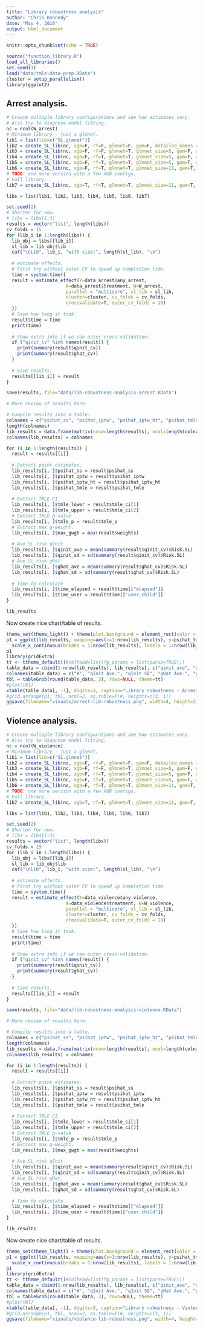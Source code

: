 ```yaml
---
title: "Library robustness analysis"
author: "Chris Kennedy"
date: "May 4, 2016"
output: html_document
---
```


```r
knitr::opts_chunk$set(echo = TRUE)
```

```r
source("function_library.R")
load_all_libraries()
set.seed(1)
load("data/tmle-data-prep.RData")
cluster = setup_parallelism()
library(ggplot2)
```

## Arrest analysis.

```r

# Create multiple library configurations and see how estimates vary.
# Also try to diagnose model fitting.
nc = ncol(W_arrest)
# Minimum library - just a glmnet.
lib1 = list(lib=c("SL.glmnet"))
lib2 = create_SL_lib(nc, xgb=F, rf=F, glmnet=F, gam=F, detailed_names = T)
lib3 = create_SL_lib(nc, xgb=F, rf=F, glmnet=T, glmnet_size=5, gam=F, detailed_names = T)
lib4 = create_SL_lib(nc, xgb=F, rf=T, glmnet=T, glmnet_size=5, gam=F, detailed_names = T)
lib5 = create_SL_lib(nc, xgb=F, rf=T, glmnet=T, glmnet_size=5, gam=T, detailed_names = T)
lib6 = create_SL_lib(nc, xgb=F, rf=T, glmnet=T, glmnet_size=11, gam=T, detailed_names = T)
# TODO: one more version with a few XGB configs.
# Full library.
lib7 = create_SL_lib(nc, xgb=T, rf=T, glmnet=T, glmnet_size=11, gam=T, detailed_names = T)

libs = list(lib1, lib2, lib3, lib4, lib5, lib6, lib7)

```

```r

set.seed(2)
# Shorten for now.
# libs = libs[1:3]
results = vector("list", length(libs))
cv_folds = 15
for (lib_i in 1:length(libs)) {
  lib_obj = libs[[lib_i]]
  sl_lib = lib_obj$lib
  cat("\nLib", lib_i, "with size:", length(sl_lib), "\n")
  
  # estimate effects.
  # First try without outer CV to speed up completion time.
  time = system.time({
  result = estimate_effect(Y=data_arrest$any_arrest,
                      A=data_arrest$treatment, W=W_arrest,
                      parallel = "multicore", sl_lib = sl_lib,
                      cluster=cluster, cv_folds = cv_folds,
                      crossvalidate=T, outer_cv_folds = 10)
  })
  # Save how long it took.
  result$time = time
  print(time)
 
  # Show extra info if we ran outer cross-validation. 
  if ("qinit_cv" %in% names(result)) {
    print(summary(result$qinit_cv))
    print(summary(result$ghat_cv))
  }
  
  # Save results.
  results[[lib_i]] = result
}

save(results, file="data/lib-robustness-analysis-arrest.RData")
```

```r
# More review of results here.

# Compile results into a table.
colnames = c("psihat_ss", "psihat_iptw", "psihat_iptw_ht", "psihat_tmle", "tmle_upper", "tmle_lower", "tmle_p", "max_gwgt", "qinit_ave", "qinit_sd", "ghat_ave", "ghat_sd", "time_elapsed", "time_user")
length(colnames)
lib_results = data.frame(matrix(nrow=length(results), ncol=length(colnames)))
colnames(lib_results) = colnames

for (i in 1:length(results)) {
  result = results[[i]]
  
  # Extract point estimates.
  lib_results[i, ]$psihat_ss = result$psihat_ss
  lib_results[i, ]$psihat_iptw = result$psihat_iptw
  lib_results[i, ]$psihat_iptw_ht = result$psihat_iptw_ht
  lib_results[i, ]$psihat_tmle = result$psihat_tmle
          
  # Extract TMLE CI
  lib_results[i, ]$tmle_lower = result$tmle_ci[1]
  lib_results[i, ]$tmle_upper = result$tmle_ci[2]
  # Extract TMLE p-value
  lib_results[i, ]$tmle_p = result$tmle_p
  # Extract max g-weight.
  lib_results[i, ]$max_gwgt = max(result$weights)
  
  # Ave SL risk qInit
  lib_results[i, ]$qinit_ave = mean(summary(result$qinit_cv)$Risk.SL)
  lib_results[i, ]$qinit_sd = sd(summary(result$qinit_cv)$Risk.SL)
  # Ave SL risk gHat
  lib_results[i, ]$ghat_ave = mean(summary(result$ghat_cv)$Risk.SL)
  lib_results[i, ]$ghat_sd = sd(summary(result$ghat_cv)$Risk.SL)
  
  # Time to calculate
  lib_results[i, ]$time_elapsed = result$time[["elapsed"]]
  lib_results[i, ]$time_user = result$time[["user.child"]]
}

lib_results
```

Now create nice chart/table of results.

```r
theme_set(theme_light() + theme(plot.background = element_rect(color = "grey", fill="#f5f5f5")))
p1 = ggplot(lib_results, mapping=aes(x=1:nrow(lib_results), y=psihat_tmle, ymin=tmle_lower, ymax=tmle_upper)) + geom_pointrange() + coord_flip() + xlab("SL library") + ylab("Arrest TMLE point estimate (influence 95% CI)") + 
  scale_x_continuous(breaks = 1:nrow(lib_results), labels = 1:nrow(lib_results), trans="reverse")
p1
library(gridExtra)
tt <- ttheme_default()#colhead=list(fg_params = list(parse=TRUE)))
table_data = cbind(1:nrow(lib_results), lib_results[, c("qinit_ave", "qinit_sd", "ghat_ave", "ghat_sd")])
colnames(table_data) = c("#", "qInit Ave.", "qInit SD", "gHat Ave.", "gHat SD")
tbl = tableGrob(round(table_data, 3), rows=NULL, theme=tt)
#plot(tbl)
xtable(table_data[, -1], digits=3, caption="Library robustness - Arrest")
#grid.arrange(p1, tbl, ncol=2, as.table=T)#, heights=c(3, 1))
ggsave(filename="visuals/arrest-lib-robustness.png", width=4, height=3)
```

## Violence analysis.

```r

# Create multiple library configurations and see how estimates vary.
# Also try to diagnose model fitting.
nc = ncol(W_violence)
# Minimum library - just a glmnet.
lib1 = list(lib=c("SL.glmnet"))
lib2 = create_SL_lib(nc, xgb=F, rf=F, glmnet=F, gam=F, detailed_names = T)
lib3 = create_SL_lib(nc, xgb=F, rf=F, glmnet=T, glmnet_size=5, gam=F, detailed_names = T)
lib4 = create_SL_lib(nc, xgb=F, rf=T, glmnet=T, glmnet_size=5, gam=F, detailed_names = T)
lib5 = create_SL_lib(nc, xgb=F, rf=T, glmnet=T, glmnet_size=5, gam=T, detailed_names = T)
lib6 = create_SL_lib(nc, xgb=F, rf=T, glmnet=T, glmnet_size=11, gam=T, detailed_names = T)
# TODO: one more version with a few XGB configs.
# Full library.
lib7 = create_SL_lib(nc, xgb=T, rf=T, glmnet=T, glmnet_size=11, gam=T, detailed_names = T)

libs = list(lib1, lib2, lib3, lib4, lib5, lib6, lib7)

```

```r

set.seed(2)
# Shorten for now.
# libs = libs[1:3]
results = vector("list", length(libs))
cv_folds = 15
for (lib_i in 1:length(libs)) {
  lib_obj = libs[[lib_i]]
  sl_lib = lib_obj$lib
  cat("\nLib", lib_i, "with size:", length(sl_lib), "\n")
  
  # estimate effects.
  # First try without outer CV to speed up completion time.
  time = system.time({
  result = estimate_effect(Y=data_violence$any_violence,
                      A=data_violence$treatment, W=W_violence,
                      parallel = "multicore", sl_lib = sl_lib,
                      cluster=cluster, cv_folds = cv_folds,
                      crossvalidate=T, outer_cv_folds = 10)
  })
  # Save how long it took.
  result$time = time
  print(time)
 
  # Show extra info if we ran outer cross-validation. 
  if ("qinit_cv" %in% names(result)) {
    print(summary(result$qinit_cv))
    print(summary(result$ghat_cv))
  }
  
  # Save results.
  results[[lib_i]] = result
}

save(results, file="data/lib-robustness-analysis-violence.RData")
```

```r
# More review of results here.

# Compile results into a table.
colnames = c("psihat_ss", "psihat_iptw", "psihat_iptw_ht", "psihat_tmle", "tmle_upper", "tmle_lower", "tmle_p", "max_gwgt", "qinit_ave", "qinit_sd", "ghat_ave", "ghat_sd", "time_elapsed", "time_user")
length(colnames)
lib_results = data.frame(matrix(nrow=length(results), ncol=length(colnames)))
colnames(lib_results) = colnames

for (i in 1:length(results)) {
  result = results[[i]]
  
  # Extract point estimates.
  lib_results[i, ]$psihat_ss = result$psihat_ss
  lib_results[i, ]$psihat_iptw = result$psihat_iptw
  lib_results[i, ]$psihat_iptw_ht = result$psihat_iptw_ht
  lib_results[i, ]$psihat_tmle = result$psihat_tmle
          
  # Extract TMLE CI
  lib_results[i, ]$tmle_lower = result$tmle_ci[1]
  lib_results[i, ]$tmle_upper = result$tmle_ci[2]
  # Extract TMLE p-value
  lib_results[i, ]$tmle_p = result$tmle_p
  # Extract max g-weight.
  lib_results[i, ]$max_gwgt = max(result$weights)
  
  # Ave SL risk qInit
  lib_results[i, ]$qinit_ave = mean(summary(result$qinit_cv)$Risk.SL)
  lib_results[i, ]$qinit_sd = sd(summary(result$qinit_cv)$Risk.SL)
  # Ave SL risk gHat
  lib_results[i, ]$ghat_ave = mean(summary(result$ghat_cv)$Risk.SL)
  lib_results[i, ]$ghat_sd = sd(summary(result$ghat_cv)$Risk.SL)
  
  # Time to calculate
  lib_results[i, ]$time_elapsed = result$time[["elapsed"]]
  lib_results[i, ]$time_user = result$time[["user.child"]]
}

lib_results
```

Now create nice chart/table of results.

```r
theme_set(theme_light() + theme(plot.background = element_rect(color = "grey", fill="#f5f5f5")))
p1 = ggplot(lib_results, mapping=aes(x=1:nrow(lib_results), y=psihat_tmle, ymin=tmle_lower, ymax=tmle_upper)) + geom_pointrange() + coord_flip() + xlab("SL library") + ylab("Violence TMLE point estimate (influence 95% CI)") + 
  scale_x_continuous(breaks = 1:nrow(lib_results), labels = 1:nrow(lib_results), trans="reverse")
p1
library(gridExtra)
tt <- ttheme_default()#colhead=list(fg_params = list(parse=TRUE)))
table_data = cbind(1:nrow(lib_results), lib_results[, c("qinit_ave", "qinit_sd", "ghat_ave", "ghat_sd")])
colnames(table_data) = c("#", "qInit Ave.", "qInit SD", "gHat Ave.", "gHat SD")
tbl = tableGrob(round(table_data, 3), rows=NULL, theme=tt)
#plot(tbl)
xtable(table_data[, -1], digits=3, caption="Library robustness - Violence")
#grid.arrange(p1, tbl, ncol=2, as.table=T)#, heights=c(3, 1))
ggsave(filename="visuals/violence-lib-robustness.png", width=4, height=3)
```